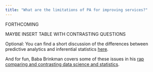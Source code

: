```yaml
---
title: "What are the limitations of PA for improving services?"
---
```


FORTHCOMING

MAYBE INSERT TABLE WITH CONTRASTING QUESTIONS

Optional: You can find a short discussion of the differences between predictive analytics and inferential statistics [here](OptionalPAvsInfStat.qmd).

And for fun, Baba Brinkman covers some of these issues in his [rap comparing and contrasting data science and statistics](https://music.bababrinkman.com/track/data-science).
